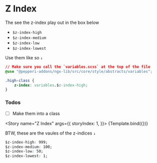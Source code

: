 

<Meta title="Abstracts/Z Index" component={ZIndex} />


# Z Index

The see the z-index play out in the box below

- `$z-index-high`
- `$z-index-medium`
- `$z-index-low`
- `$z-index-lowest`


Use them like so `↓`

```css
// Make sure you call the `variables.scss` at the top of the file
@use "@pepperi-addons/ngx-lib/src/core/style/abstracts/variables";

.high-class {
    z-index: variables.$z-index-high;
}
```

### Todos

- [ ] Make them into a class

<Story name="Z Index" args={{
        storyIndex: 1,
    }}>
    {Template.bind({})}
</Story>

BTW, these are the vaules of the z-indices `↓`

```css
$z-index-high: 999;
$z-index-medium: 100;
$z-index-low: 50;
$z-index-lowest: 1;
```